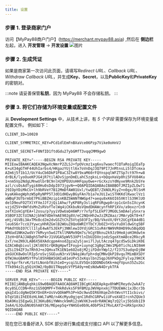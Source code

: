 ```yaml
---
title: 设置
---
```



### 步骤 1. 登录商家门户
访问【MyPay88商户门户】(https://merchant.mypay88.asia) ,然后在 **侧边栏** 左起，进入 **开发管理** -> **开发设置**
![图片](/img/quickstart/get-configuration.jpeg)

### 步骤 2. 生成凭证
如果是商家第一次访问此页面，请填写*Redirect URL、Callback URL、Withdraw Callback URL*，并生成**Key、Secret**，以及**PublicKey**和**PrivateKey**的密钥对。

:::note
请妥善保管**私钥**，因为 MyPay88 不会存储私钥。
:::

### 步骤 3. 将它们存储为环境变量或配置文件

从 **Development Settings** 中，从技术上讲，有 *5 个字段* 需要保存为环境变量或配置文件。 例如如下：

```
CLIENT_ID=10020

CLIENT_SYMMETRIC_KEY=PCd1dlEmFnBXaVce06Pzp7Vike0oHnVJ

CLIENT_SECRET=F0NfID1ftdGdu27ybGMfT3vqqCMM9gwO

PRIVATE_KEY="-----BEGIN RSA PRIVATE KEY-----
MIIEowIBAAKCAQEA3NgwXcNmrP2ZLSJ+fpOVcmz1xg6xu7waecfCQTaRoigIEaTp
K+uX34gGTHF44UhIarbs4/HKgazYUjtl6x7oVnDqJ3Q79PI7JnMtnsLi5lDTcmxa
AZm6j5f1b1J/UcY4uCb6DkP1P8aC3Ztw8Y9xaM60rFQYnspqlWFZTSp7ct97h+w8
drBLK/lyoOueKPJG4jR7tilADvSjpnDmELahC5zgksLs+bQqxHaVp0hi5FVU84Ku
1+nm5Vp2NdgLMnwUlbrBC9nlH20PEUUsHHFqayOwe+rGcXxzsYdNyxe9Rnk2bSYe
azl/csOsAdTygi60Hu0sDdpI073jgvN++Q0APQIDAQABAoIBABBOfJMZIpZLOw71
29IOpYDiMkCU+lh9bRVeY7B12MmDfAW01Uxl/twQEBT/ZkNOLMiyZ+n0gx/RlSnM
kyaKAkegWphzW5pRyNPP5TJdO1dHEwyBGyFAn7b1a7eJUiIwiSTHKKdlKwaclVz1
xWBqF3U7brmbE7P6iBBZHzip1nKBZ5WANfNWGp47+aequ8xK6OI65XKtlS39KlUO
delD9euFO2TXlYFXeJJfJjQi1Ahw/fyKP8Ry3sliqRFURgwp0rzp1cGn5sIXcynK
vzjdZ5V+0WfdsMnZsRVofTelWq4iCKkbuNsVQmdDHAWcynfhRP1XVx/a9oxzrCn9
zefXIokCgYEA+l2osu/p7yyiVDwUaQ46WP/r7xfpfSLEkP7JMGOLSmDAelySnxra
XSBOF3ZCtUINAJjbhW7dDmYmAE902g8V/eC2NQnHh2wJzZRZAaz/JMAryQkT8+kf
eHj/4SVBi3AxTMx8cdJm2dvGSZtChZ5VtqS03FIy/BQ/VkoVX/0Yt2UCgYEA4dB1
leu6S6r7ccUJYywcyHhRZGmlB2WUuZ8Qo6WRIYTbCYJbOZ3+VSsYuDXldwGtg5BF
P9AdYObIO7Cll1lyE4wATSJEkPj3NNlewIOYdjGRCS1vR4rNW9VR0HD99u5BqdQQ
WMdad1NKm2wdVr7kMvyn5wdJTkllMAMo9Qm7s/kCgYBknu2k9Jz9HeAjoH3Hdwtm
J3zH+8FAJJABghSTmP4rJ1VUGA5pWV53XPtlnIbU2DXnjodzSgoXtmABce2RkcyR
2xT/ne2N9JLAB6X58XAdcgpm4nodZgza2y5jaxi7lJyLtAczq47gcd5wSLDkiK0E
GZACmBqbivulj2Kl0E91rQKBgHpwfIFoyp+iuynqC3gBgC3Wx1Mp0TichLLNI8mH
yZSiI94ZF3u7Rh9J+eJQHvaTK1EN1e6O2o8jM2jiFDdnYWpl2/f237S3udqnDjBW
akGUCK8wOolRIp5roSvjSGEuuN3rxV1N4qiWufph+dqCMNvQkP28vqu7MimBXSDY
QTWJAoGBAMSYfPal85hHBA5GNIa81eUPx53xKqslbn2SqpJ6XPkDg2FylvpJ9KCK
rd/kprfkrvK/SztLNonbf8ih1eD+ycqiSLEV5Qn1QDDNDo5Kk+mqYVpun35Zu2Gc
TTk094z2Lg5QiH3W2/0pBU1TNqqdcVfP5A9y+mEsNdwN4DrykTFA
-----END RSA PRIVATE KEY-----"

SERVER_PUB_KEY="-----BEGIN PUBLIC KEY-----
MIIBIjANBgkqhkiG9w0BAQEFAAOCAQ8AMIIBCgKCAQEApkgv8hWMIReydv2wkA7z
0cy8SLCCDN+Rnz1G50QMPF+THkRdvks5F9FBMzpJWVHpnxmj7TDUEWAc1xJDcr3b
qkqId1cdgNeQ5KYDnER+UsVvQOkWPh3P+kDc9wvDIR6XKqeZnhtWvsYtI1cbivs/
bTqV18iIhEE0zHLkWL7aMO/n4KcMyu0gjqnC1RdhCGRPw1iUFvoX4EIrcnhZQUe3
KbA9Ko15EgwGLIC36KuB6iYWWnck9mRi2sWVXK3ve8rRANCWq7zQ2lxj5bSUb1I9
2eA4/GJQubNU0ShA8Y36/MEpep5q+YNHSEe0b9L4ObP5kI7RxLAXf2+oRkSpnXmJ
9QIDAQAB
-----END PUBLIC KEY-----"
```


现在您已准备好进入 SDK 部分进行集成或支付接口 API 以了解更多信息。